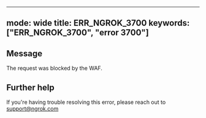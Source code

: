 
---
mode: wide
title: ERR_NGROK_3700
keywords: ["ERR_NGROK_3700", "error 3700"]
---

## Message
The request was blocked by the WAF.




## Further help
If you're having trouble resolving this error, please reach out to [support@ngrok.com](mailto:support@ngrok.com?subject=Help%20with%20ERR_NGROK_3700)

